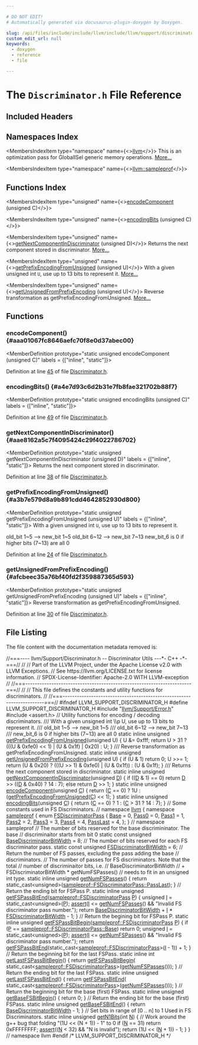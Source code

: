 ```yaml
---

# DO NOT EDIT!
# Automatically generated via docusaurus-plugin-doxygen by Doxygen.

slug: /api/files/include/include/llvm/include/llvm/support/discriminator-h
custom_edit_url: null
keywords:
  - doxygen
  - reference
  - file

---
```





# The `Discriminator.h` File Reference

<DoxygenPage pluginConfig={pluginConfig}>



## Included Headers

<IncludesList>
<IncludesListItem
  filePath="llvm/Support/Error.h"
  permalink="/docs/api/files/include/include/llvm/include/llvm/support/error-h"
  isLocal="true" />
<IncludesListItem
  filePath="assert.h"
  permalink=""
  isLocal="false" />
</IncludesList>

## Namespaces Index

<MembersIndex>

<MembersIndexItem
  type="namespace"
  name={<><a href="/docs/api/namespaces/llvm">llvm</a></>}>
This is an optimization pass for GlobalISel generic memory operations. <a href="/docs/api/namespaces/llvm/#details">More...</a>
</MembersIndexItem>

<MembersIndexItem
  type="namespace"
  name={<><a href="/docs/api/namespaces/llvm/sampleprof">llvm::sampleprof</a></>}>
</MembersIndexItem>

</MembersIndex>

## Functions Index

<MembersIndex>

<MembersIndexItem
  type="unsigned"
  name={<><a href="#aaa01067fc8646aefc70f8e0d37abec00">encodeComponent</a> (unsigned C)</>}>
</MembersIndexItem>

<MembersIndexItem
  type="unsigned"
  name={<><a href="#a4e7d93c6d2b31e7fb8fae321702b88f7">encodingBits</a> (unsigned C)</>}>
</MembersIndexItem>

<MembersIndexItem
  type="unsigned"
  name={<><a href="#aae8162a5c7f4095424c29f4022786702">getNextComponentInDiscriminator</a> (unsigned D)</>}>
Returns the next component stored in discriminator. <a href="#aae8162a5c7f4095424c29f4022786702">More...</a>
</MembersIndexItem>

<MembersIndexItem
  type="unsigned"
  name={<><a href="#a3b7e579d8a9b891cdd4642852930d800">getPrefixEncodingFromUnsigned</a> (unsigned U)</>}>
With a given unsigned int <code>U</code>, use up to 13 bits to represent it. <a href="#a3b7e579d8a9b891cdd4642852930d800">More...</a>
</MembersIndexItem>

<MembersIndexItem
  type="unsigned"
  name={<><a href="#afcbeec35a76bf40fd2f359887365d593">getUnsignedFromPrefixEncoding</a> (unsigned U)</>}>
Reverse transformation as getPrefixEncodingFromUnsigned. <a href="#afcbeec35a76bf40fd2f359887365d593">More...</a>
</MembersIndexItem>

</MembersIndex>


<SectionDefinition>

## Functions

### encodeComponent() {#aaa01067fc8646aefc70f8e0d37abec00}

<MemberDefinition
  prototype="static unsigned encodeComponent (unsigned C)"
  labels = {["inline", "static"]}>

Definition at line <a href="#l00045">45</a> of file <a href="/docs/api/files/include/include/llvm/include/llvm/support/discriminator-h">Discriminator.h</a>.
</MemberDefinition>

### encodingBits() {#a4e7d93c6d2b31e7fb8fae321702b88f7}

<MemberDefinition
  prototype="static unsigned encodingBits (unsigned C)"
  labels = {["inline", "static"]}>

Definition at line <a href="#l00049">49</a> of file <a href="/docs/api/files/include/include/llvm/include/llvm/support/discriminator-h">Discriminator.h</a>.
</MemberDefinition>

### getNextComponentInDiscriminator() {#aae8162a5c7f4095424c29f4022786702}

<MemberDefinition
  prototype="static unsigned getNextComponentInDiscriminator (unsigned D)"
  labels = {["inline", "static"]}>
Returns the next component stored in discriminator.

Definition at line <a href="#l00038">38</a> of file <a href="/docs/api/files/include/include/llvm/include/llvm/support/discriminator-h">Discriminator.h</a>.
</MemberDefinition>

### getPrefixEncodingFromUnsigned() {#a3b7e579d8a9b891cdd4642852930d800}

<MemberDefinition
  prototype="static unsigned getPrefixEncodingFromUnsigned (unsigned U)"
  labels = {["inline", "static"]}>
With a given unsigned int <code>U</code>, use up to 13 bits to represent it.

old&#95;bit 1~5 --&gt; new&#95;bit 1~5 old&#95;bit 6~12 --&gt; new&#95;bit 7~13 new&#95;bit&#95;6 is 0 if higher bits (7~13) are all 0

Definition at line <a href="#l00024">24</a> of file <a href="/docs/api/files/include/include/llvm/include/llvm/support/discriminator-h">Discriminator.h</a>.
</MemberDefinition>

### getUnsignedFromPrefixEncoding() {#afcbeec35a76bf40fd2f359887365d593}

<MemberDefinition
  prototype="static unsigned getUnsignedFromPrefixEncoding (unsigned U)"
  labels = {["inline", "static"]}>
Reverse transformation as getPrefixEncodingFromUnsigned.

Definition at line <a href="#l00030">30</a> of file <a href="/docs/api/files/include/include/llvm/include/llvm/support/discriminator-h">Discriminator.h</a>.
</MemberDefinition>

</SectionDefinition>

## File Listing

The file content with the documentation metadata removed is:

<ProgramListing>

<Link id="l00001" /><CodeLine lineNumber="1"><Highlight kind="comment">//===---- llvm/Support/Discriminator.h -- Discriminator Utils ---&#42;- C++ -&#42;-===//</Highlight><Highlight kind="normal"></Highlight></CodeLine>
<Link id="l00002" /><CodeLine lineNumber="2"><Highlight kind="normal"></Highlight><Highlight kind="comment">//</Highlight><Highlight kind="normal"></Highlight></CodeLine>
<Link id="l00003" /><CodeLine lineNumber="3"><Highlight kind="normal"></Highlight><Highlight kind="comment">// Part of the LLVM Project, under the Apache License v2.0 with LLVM Exceptions.</Highlight><Highlight kind="normal"></Highlight></CodeLine>
<Link id="l00004" /><CodeLine lineNumber="4"><Highlight kind="normal"></Highlight><Highlight kind="comment">// See https://llvm.org/LICENSE.txt for license information.</Highlight><Highlight kind="normal"></Highlight></CodeLine>
<Link id="l00005" /><CodeLine lineNumber="5"><Highlight kind="normal"></Highlight><Highlight kind="comment">// SPDX-License-Identifier: Apache-2.0 WITH LLVM-exception</Highlight><Highlight kind="normal"></Highlight></CodeLine>
<Link id="l00006" /><CodeLine lineNumber="6"><Highlight kind="normal"></Highlight><Highlight kind="comment">//</Highlight><Highlight kind="normal"></Highlight></CodeLine>
<Link id="l00007" /><CodeLine lineNumber="7"><Highlight kind="normal"></Highlight><Highlight kind="comment">//===----------------------------------------------------------------------===//</Highlight><Highlight kind="normal"></Highlight></CodeLine>
<Link id="l00008" /><CodeLine lineNumber="8"><Highlight kind="normal"></Highlight><Highlight kind="comment">//</Highlight><Highlight kind="normal"></Highlight></CodeLine>
<Link id="l00009" /><CodeLine lineNumber="9"><Highlight kind="normal"></Highlight><Highlight kind="comment">// This file defines the constants and utility functions for discriminators.</Highlight><Highlight kind="normal"></Highlight></CodeLine>
<Link id="l00010" /><CodeLine lineNumber="10"><Highlight kind="normal"></Highlight><Highlight kind="comment">//</Highlight><Highlight kind="normal"></Highlight></CodeLine>
<Link id="l00011" /><CodeLine lineNumber="11"><Highlight kind="normal"></Highlight><Highlight kind="comment">//===----------------------------------------------------------------------===//</Highlight><Highlight kind="normal"></Highlight></CodeLine>
<Link id="l00012" /><CodeLine lineNumber="12"><Highlight kind="normal"></Highlight></CodeLine>
<Link id="l00013" /><CodeLine lineNumber="13"><Highlight kind="normal"></Highlight><Highlight kind="preprocessor">#ifndef LLVM&#95;SUPPORT&#95;DISCRIMINATOR&#95;H</Highlight><Highlight kind="normal"></Highlight></CodeLine>
<Link id="l00014" /><CodeLine lineNumber="14"><Highlight kind="normal"></Highlight><Highlight kind="preprocessor">#define LLVM&#95;SUPPORT&#95;DISCRIMINATOR&#95;H</Highlight><Highlight kind="normal"></Highlight></CodeLine>
<Link id="l00015" /><CodeLine lineNumber="15"><Highlight kind="normal"></Highlight></CodeLine>
<Link id="l00016" /><CodeLine lineNumber="16"><Highlight kind="normal"></Highlight><Highlight kind="preprocessor">#include &quot;<a href="/docs/api/files/include/include/llvm/include/llvm/support/error-h">llvm/Support/Error.h</a>&quot;</Highlight><Highlight kind="normal"></Highlight></CodeLine>
<Link id="l00017" /><CodeLine lineNumber="17"><Highlight kind="normal"></Highlight><Highlight kind="preprocessor">#include &lt;assert.h&gt;</Highlight><Highlight kind="normal"></Highlight></CodeLine>
<Link id="l00018" /><CodeLine lineNumber="18"><Highlight kind="normal"></Highlight></CodeLine>
<Link id="l00019" /><CodeLine lineNumber="19"><Highlight kind="normal"></Highlight><Highlight kind="comment">// Utility functions for encoding / decoding discriminators.</Highlight><Highlight kind="comment"></Highlight></CodeLine>
<Link id="l00020" /><CodeLine lineNumber="20"><Highlight kind="comment">/// With a given unsigned int \\p U, use up to 13 bits to represent it.</Highlight></CodeLine>
<Link id="l00021" /><CodeLine lineNumber="21"><Highlight kind="comment">/// old&#95;bit 1~5  --&gt; new&#95;bit 1~5</Highlight></CodeLine>
<Link id="l00022" /><CodeLine lineNumber="22"><Highlight kind="comment">/// old&#95;bit 6~12 --&gt; new&#95;bit 7~13</Highlight></CodeLine>
<Link id="l00023" /><CodeLine lineNumber="23"><Highlight kind="comment">/// new&#95;bit&#95;6 is 0 if higher bits (7~13) are all 0</Highlight><Highlight kind="normal"></Highlight></CodeLine>
<Link id="l00024" /><CodeLine lineNumber="24" lineLink="#a3b7e579d8a9b891cdd4642852930d800"><Highlight kind="normal"></Highlight><Highlight kind="keyword">static</Highlight><Highlight kind="normal"> </Highlight><Highlight kind="keyword">inline</Highlight><Highlight kind="normal"> </Highlight><Highlight kind="keywordtype">unsigned</Highlight><Highlight kind="normal"> <a href="#a3b7e579d8a9b891cdd4642852930d800">getPrefixEncodingFromUnsigned</a>(</Highlight><Highlight kind="keywordtype">unsigned</Highlight><Highlight kind="normal"> U) &#123;</Highlight></CodeLine>
<Link id="l00025" /><CodeLine lineNumber="25"><Highlight kind="normal">  U &amp;= 0xfff;</Highlight></CodeLine>
<Link id="l00026" /><CodeLine lineNumber="26"><Highlight kind="normal">  </Highlight><Highlight kind="keywordflow">return</Highlight><Highlight kind="normal"> U &gt; 31 ? (((U &amp; 0xfe0) &lt;&lt; 1) | (U &amp; 0x1f) | 0x20) : U;</Highlight></CodeLine>
<Link id="l00027" /><CodeLine lineNumber="27"><Highlight kind="normal">&#125;</Highlight></CodeLine>
<Link id="l00028" /><CodeLine lineNumber="28"><Highlight kind="normal"></Highlight><Highlight kind="comment"></Highlight></CodeLine>
<Link id="l00029" /><CodeLine lineNumber="29"><Highlight kind="comment">/// Reverse transformation as getPrefixEncodingFromUnsigned.</Highlight><Highlight kind="normal"></Highlight></CodeLine>
<Link id="l00030" /><CodeLine lineNumber="30" lineLink="#afcbeec35a76bf40fd2f359887365d593"><Highlight kind="normal"></Highlight><Highlight kind="keyword">static</Highlight><Highlight kind="normal"> </Highlight><Highlight kind="keyword">inline</Highlight><Highlight kind="normal"> </Highlight><Highlight kind="keywordtype">unsigned</Highlight><Highlight kind="normal"> <a href="#afcbeec35a76bf40fd2f359887365d593">getUnsignedFromPrefixEncoding</a>(</Highlight><Highlight kind="keywordtype">unsigned</Highlight><Highlight kind="normal"> U) &#123;</Highlight></CodeLine>
<Link id="l00031" /><CodeLine lineNumber="31"><Highlight kind="normal">  </Highlight><Highlight kind="keywordflow">if</Highlight><Highlight kind="normal"> (U &amp; 1)</Highlight></CodeLine>
<Link id="l00032" /><CodeLine lineNumber="32"><Highlight kind="normal">    </Highlight><Highlight kind="keywordflow">return</Highlight><Highlight kind="normal"> 0;</Highlight></CodeLine>
<Link id="l00033" /><CodeLine lineNumber="33"><Highlight kind="normal">  U &gt;&gt;= 1;</Highlight></CodeLine>
<Link id="l00034" /><CodeLine lineNumber="34"><Highlight kind="normal">  </Highlight><Highlight kind="keywordflow">return</Highlight><Highlight kind="normal"> (U &amp; 0x20) ? (((U &gt;&gt; 1) &amp; 0xfe0) | (U &amp; 0x1f)) : (U &amp; 0x1f);</Highlight></CodeLine>
<Link id="l00035" /><CodeLine lineNumber="35"><Highlight kind="normal">&#125;</Highlight></CodeLine>
<Link id="l00036" /><CodeLine lineNumber="36"><Highlight kind="normal"></Highlight><Highlight kind="comment"></Highlight></CodeLine>
<Link id="l00037" /><CodeLine lineNumber="37"><Highlight kind="comment">/// Returns the next component stored in discriminator.</Highlight><Highlight kind="normal"></Highlight></CodeLine>
<Link id="l00038" /><CodeLine lineNumber="38" lineLink="#aae8162a5c7f4095424c29f4022786702"><Highlight kind="normal"></Highlight><Highlight kind="keyword">static</Highlight><Highlight kind="normal"> </Highlight><Highlight kind="keyword">inline</Highlight><Highlight kind="normal"> </Highlight><Highlight kind="keywordtype">unsigned</Highlight><Highlight kind="normal"> <a href="#aae8162a5c7f4095424c29f4022786702">getNextComponentInDiscriminator</a>(</Highlight><Highlight kind="keywordtype">unsigned</Highlight><Highlight kind="normal"> <a href="/docs/api/files/lib/lib/ir/builtingcs-cpp/#a6a9f043784cf87001c84980afa76da82">D</a>) &#123;</Highlight></CodeLine>
<Link id="l00039" /><CodeLine lineNumber="39"><Highlight kind="normal">  </Highlight><Highlight kind="keywordflow">if</Highlight><Highlight kind="normal"> ((<a href="/docs/api/files/lib/lib/ir/builtingcs-cpp/#a6a9f043784cf87001c84980afa76da82">D</a> &amp; 1) == 0)</Highlight></CodeLine>
<Link id="l00040" /><CodeLine lineNumber="40"><Highlight kind="normal">    </Highlight><Highlight kind="keywordflow">return</Highlight><Highlight kind="normal"> <a href="/docs/api/files/lib/lib/ir/builtingcs-cpp/#a6a9f043784cf87001c84980afa76da82">D</a> &gt;&gt; ((<a href="/docs/api/files/lib/lib/ir/builtingcs-cpp/#a6a9f043784cf87001c84980afa76da82">D</a> &amp; 0x40) ? 14 : 7);</Highlight></CodeLine>
<Link id="l00041" /><CodeLine lineNumber="41"><Highlight kind="normal">  </Highlight><Highlight kind="keywordflow">else</Highlight><Highlight kind="normal"></Highlight></CodeLine>
<Link id="l00042" /><CodeLine lineNumber="42"><Highlight kind="normal">    </Highlight><Highlight kind="keywordflow">return</Highlight><Highlight kind="normal"> <a href="/docs/api/files/lib/lib/ir/builtingcs-cpp/#a6a9f043784cf87001c84980afa76da82">D</a> &gt;&gt; 1;</Highlight></CodeLine>
<Link id="l00043" /><CodeLine lineNumber="43"><Highlight kind="normal">&#125;</Highlight></CodeLine>
<Link id="l00044" /><CodeLine lineNumber="44"><Highlight kind="normal"></Highlight></CodeLine>
<Link id="l00045" /><CodeLine lineNumber="45" lineLink="#aaa01067fc8646aefc70f8e0d37abec00"><Highlight kind="normal"></Highlight><Highlight kind="keyword">static</Highlight><Highlight kind="normal"> </Highlight><Highlight kind="keyword">inline</Highlight><Highlight kind="normal"> </Highlight><Highlight kind="keywordtype">unsigned</Highlight><Highlight kind="normal"> <a href="#aaa01067fc8646aefc70f8e0d37abec00">encodeComponent</a>(</Highlight><Highlight kind="keywordtype">unsigned</Highlight><Highlight kind="normal"> <a href="/docs/api/files/lib/lib/ir/builtingcs-cpp/#a1960c14773241d6a238d2db593abe552">C</a>) &#123;</Highlight></CodeLine>
<Link id="l00046" /><CodeLine lineNumber="46"><Highlight kind="normal">  </Highlight><Highlight kind="keywordflow">return</Highlight><Highlight kind="normal"> (<a href="/docs/api/files/lib/lib/ir/builtingcs-cpp/#a1960c14773241d6a238d2db593abe552">C</a> == 0) ? 1U : (<a href="#a3b7e579d8a9b891cdd4642852930d800">getPrefixEncodingFromUnsigned</a>(<a href="/docs/api/files/lib/lib/ir/builtingcs-cpp/#a1960c14773241d6a238d2db593abe552">C</a>) &lt;&lt; 1);</Highlight></CodeLine>
<Link id="l00047" /><CodeLine lineNumber="47"><Highlight kind="normal">&#125;</Highlight></CodeLine>
<Link id="l00048" /><CodeLine lineNumber="48"><Highlight kind="normal"></Highlight></CodeLine>
<Link id="l00049" /><CodeLine lineNumber="49" lineLink="#a4e7d93c6d2b31e7fb8fae321702b88f7"><Highlight kind="normal"></Highlight><Highlight kind="keyword">static</Highlight><Highlight kind="normal"> </Highlight><Highlight kind="keyword">inline</Highlight><Highlight kind="normal"> </Highlight><Highlight kind="keywordtype">unsigned</Highlight><Highlight kind="normal"> <a href="#a4e7d93c6d2b31e7fb8fae321702b88f7">encodingBits</a>(</Highlight><Highlight kind="keywordtype">unsigned</Highlight><Highlight kind="normal"> <a href="/docs/api/files/lib/lib/ir/builtingcs-cpp/#a1960c14773241d6a238d2db593abe552">C</a>) &#123;</Highlight></CodeLine>
<Link id="l00050" /><CodeLine lineNumber="50"><Highlight kind="normal">  </Highlight><Highlight kind="keywordflow">return</Highlight><Highlight kind="normal"> (<a href="/docs/api/files/lib/lib/ir/builtingcs-cpp/#a1960c14773241d6a238d2db593abe552">C</a> == 0) ? 1 : (<a href="/docs/api/files/lib/lib/ir/builtingcs-cpp/#a1960c14773241d6a238d2db593abe552">C</a> &gt; 31 ? 14 : 7);</Highlight></CodeLine>
<Link id="l00051" /><CodeLine lineNumber="51"><Highlight kind="normal">&#125;</Highlight></CodeLine>
<Link id="l00052" /><CodeLine lineNumber="52"><Highlight kind="normal"></Highlight></CodeLine>
<Link id="l00053" /><CodeLine lineNumber="53"><Highlight kind="normal"></Highlight><Highlight kind="comment">// Some constants used in FS Discriminators.</Highlight><Highlight kind="normal"></Highlight></CodeLine>
<Link id="l00054" /><CodeLine lineNumber="54"><Highlight kind="normal"></Highlight><Highlight kind="comment">//</Highlight><Highlight kind="normal"></Highlight></CodeLine>
<Link id="l00055" /><CodeLine lineNumber="55"><Highlight kind="normal"></Highlight><Highlight kind="keyword">namespace </Highlight><Highlight kind="normal"><a href="/docs/api/namespaces/llvm">llvm</a> &#123;</Highlight></CodeLine>
<Link id="l00056" /><CodeLine lineNumber="56"><Highlight kind="normal"></Highlight><Highlight kind="keyword">namespace </Highlight><Highlight kind="normal"><a href="/docs/api/namespaces/llvm/sampleprof">sampleprof</a> &#123;</Highlight></CodeLine>
<Link id="l00057" /><CodeLine lineNumber="57" lineLink="/docs/api/namespaces/llvm/sampleprof/#a702f69807459cc25db5754a5f179d3fc"><Highlight kind="normal"></Highlight><Highlight kind="keyword">enum</Highlight><Highlight kind="normal"> <a href="/docs/api/namespaces/llvm/sampleprof/#a702f69807459cc25db5754a5f179d3fc">FSDiscriminatorPass</a> &#123;</Highlight></CodeLine>
<Link id="l00058" /><CodeLine lineNumber="58" lineLink="/docs/api/namespaces/llvm/sampleprof/#a702f69807459cc25db5754a5f179d3fcaf6fbeb8fa9f451468611536b00878d41"><Highlight kind="normal">  <a href="/docs/api/namespaces/llvm/sampleprof/#a702f69807459cc25db5754a5f179d3fcaf6fbeb8fa9f451468611536b00878d41">Base</a> = 0,</Highlight></CodeLine>
<Link id="l00059" /><CodeLine lineNumber="59" lineLink="/docs/api/namespaces/llvm/sampleprof/#a702f69807459cc25db5754a5f179d3fcaecac75b312553224eca5a13b7e222e4c"><Highlight kind="normal">  <a href="/docs/api/namespaces/llvm/sampleprof/#a702f69807459cc25db5754a5f179d3fcaecac75b312553224eca5a13b7e222e4c">Pass0</a> = 0,</Highlight></CodeLine>
<Link id="l00060" /><CodeLine lineNumber="60" lineLink="/docs/api/namespaces/llvm/sampleprof/#a702f69807459cc25db5754a5f179d3fcace32085fe6ce312e1c9cbd47be81e1dd"><Highlight kind="normal">  <a href="/docs/api/namespaces/llvm/sampleprof/#a702f69807459cc25db5754a5f179d3fcace32085fe6ce312e1c9cbd47be81e1dd">Pass1</a> = 1,</Highlight></CodeLine>
<Link id="l00061" /><CodeLine lineNumber="61" lineLink="/docs/api/namespaces/llvm/sampleprof/#a702f69807459cc25db5754a5f179d3fca3c638985cb838784ad418f440c5cfa88"><Highlight kind="normal">  <a href="/docs/api/namespaces/llvm/sampleprof/#a702f69807459cc25db5754a5f179d3fca3c638985cb838784ad418f440c5cfa88">Pass2</a> = 2,</Highlight></CodeLine>
<Link id="l00062" /><CodeLine lineNumber="62" lineLink="/docs/api/namespaces/llvm/sampleprof/#a702f69807459cc25db5754a5f179d3fcadf1f12c009d4377e0c4046e27d0010dd"><Highlight kind="normal">  <a href="/docs/api/namespaces/llvm/sampleprof/#a702f69807459cc25db5754a5f179d3fcadf1f12c009d4377e0c4046e27d0010dd">Pass3</a> = 3,</Highlight></CodeLine>
<Link id="l00063" /><CodeLine lineNumber="63" lineLink="/docs/api/namespaces/llvm/sampleprof/#a702f69807459cc25db5754a5f179d3fcab1413fdfc73aba9979becfeb75814626"><Highlight kind="normal">  <a href="/docs/api/namespaces/llvm/sampleprof/#a702f69807459cc25db5754a5f179d3fcab1413fdfc73aba9979becfeb75814626">Pass4</a> = 4,</Highlight></CodeLine>
<Link id="l00064" /><CodeLine lineNumber="64" lineLink="/docs/api/namespaces/llvm/sampleprof/#a702f69807459cc25db5754a5f179d3fca1834780943e50184c1e1555ab70a85da"><Highlight kind="normal">  <a href="/docs/api/namespaces/llvm/sampleprof/#a702f69807459cc25db5754a5f179d3fca1834780943e50184c1e1555ab70a85da">PassLast</a> = 4,</Highlight></CodeLine>
<Link id="l00065" /><CodeLine lineNumber="65"><Highlight kind="normal">&#125;;</Highlight></CodeLine>
<Link id="l00066" /><CodeLine lineNumber="66"><Highlight kind="normal">&#125; </Highlight><Highlight kind="comment">// namespace sampleprof</Highlight><Highlight kind="normal"></Highlight></CodeLine>
<Link id="l00067" /><CodeLine lineNumber="67"><Highlight kind="normal"></Highlight></CodeLine>
<Link id="l00068" /><CodeLine lineNumber="68"><Highlight kind="normal"></Highlight><Highlight kind="comment">// The number of bits reserved for the base discrimininator. The base</Highlight><Highlight kind="normal"></Highlight></CodeLine>
<Link id="l00069" /><CodeLine lineNumber="69"><Highlight kind="normal"></Highlight><Highlight kind="comment">// discriminaitor starts from bit 0</Highlight><Highlight kind="normal"></Highlight></CodeLine>
<Link id="l00070" /><CodeLine lineNumber="70" lineLink="/docs/api/namespaces/llvm/#af07a91425de3c318320182356ddd5e94"><Highlight kind="normal"></Highlight><Highlight kind="keyword">static</Highlight><Highlight kind="normal"> </Highlight><Highlight kind="keyword">const</Highlight><Highlight kind="normal"> </Highlight><Highlight kind="keywordtype">unsigned</Highlight><Highlight kind="normal"> <a href="/docs/api/namespaces/llvm/#af07a91425de3c318320182356ddd5e94">BaseDiscriminatorBitWidth</a> = 8;</Highlight></CodeLine>
<Link id="l00071" /><CodeLine lineNumber="71"><Highlight kind="normal"></Highlight></CodeLine>
<Link id="l00072" /><CodeLine lineNumber="72"><Highlight kind="normal"></Highlight><Highlight kind="comment">// The number of bits reserved for each FS discriminator pass.</Highlight><Highlight kind="normal"></Highlight></CodeLine>
<Link id="l00073" /><CodeLine lineNumber="73" lineLink="/docs/api/namespaces/llvm/#ad61c2e4726296f7cc862ff951141173e"><Highlight kind="normal"></Highlight><Highlight kind="keyword">static</Highlight><Highlight kind="normal"> </Highlight><Highlight kind="keyword">const</Highlight><Highlight kind="normal"> </Highlight><Highlight kind="keywordtype">unsigned</Highlight><Highlight kind="normal"> <a href="/docs/api/namespaces/llvm/#ad61c2e4726296f7cc862ff951141173e">FSDiscriminatorBitWidth</a> = 6;</Highlight></CodeLine>
<Link id="l00074" /><CodeLine lineNumber="74"><Highlight kind="normal"></Highlight></CodeLine>
<Link id="l00075" /><CodeLine lineNumber="75"><Highlight kind="normal"></Highlight><Highlight kind="comment">// Return the number of FS passes, excluding the pass adding the base</Highlight><Highlight kind="normal"></Highlight></CodeLine>
<Link id="l00076" /><CodeLine lineNumber="76"><Highlight kind="normal"></Highlight><Highlight kind="comment">// discriminators.</Highlight><Highlight kind="normal"></Highlight></CodeLine>
<Link id="l00077" /><CodeLine lineNumber="77"><Highlight kind="normal"></Highlight><Highlight kind="comment">// The number of passes for FS discriminators. Note that the total</Highlight><Highlight kind="normal"></Highlight></CodeLine>
<Link id="l00078" /><CodeLine lineNumber="78"><Highlight kind="normal"></Highlight><Highlight kind="comment">// number of discriminaitor bits, i.e.</Highlight><Highlight kind="normal"></Highlight></CodeLine>
<Link id="l00079" /><CodeLine lineNumber="79"><Highlight kind="normal"></Highlight><Highlight kind="comment">// BaseDiscriminatorBitWidth</Highlight><Highlight kind="normal"></Highlight></CodeLine>
<Link id="l00080" /><CodeLine lineNumber="80"><Highlight kind="normal"></Highlight><Highlight kind="comment">//  + FSDiscriminatorBitWidth &#42; getNumFSPasses()</Highlight><Highlight kind="normal"></Highlight></CodeLine>
<Link id="l00081" /><CodeLine lineNumber="81"><Highlight kind="normal"></Highlight><Highlight kind="comment">// needs to fit in an unsigned int type.</Highlight><Highlight kind="normal"></Highlight></CodeLine>
<Link id="l00082" /><CodeLine lineNumber="82" lineLink="/docs/api/namespaces/llvm/#a26159ad1397c71d2fe8e5bdc445b0d8e"><Highlight kind="normal"></Highlight><Highlight kind="keyword">static</Highlight><Highlight kind="normal"> </Highlight><Highlight kind="keyword">inline</Highlight><Highlight kind="normal"> </Highlight><Highlight kind="keywordtype">unsigned</Highlight><Highlight kind="normal"> <a href="/docs/api/namespaces/llvm/#a26159ad1397c71d2fe8e5bdc445b0d8e">getNumFSPasses</a>() &#123;</Highlight></CodeLine>
<Link id="l00083" /><CodeLine lineNumber="83"><Highlight kind="normal">  </Highlight><Highlight kind="keywordflow">return</Highlight><Highlight kind="normal"> </Highlight><Highlight kind="keyword">static&#95;cast&lt;</Highlight><Highlight kind="keywordtype">unsigned</Highlight><Highlight kind="keyword">&gt;</Highlight><Highlight kind="normal">(<a href="/docs/api/namespaces/llvm/sampleprof/#a702f69807459cc25db5754a5f179d3fca1834780943e50184c1e1555ab70a85da">sampleprof::FSDiscriminatorPass::PassLast</a>);</Highlight></CodeLine>
<Link id="l00084" /><CodeLine lineNumber="84"><Highlight kind="normal">&#125;</Highlight></CodeLine>
<Link id="l00085" /><CodeLine lineNumber="85"><Highlight kind="normal"></Highlight></CodeLine>
<Link id="l00086" /><CodeLine lineNumber="86"><Highlight kind="normal"></Highlight><Highlight kind="comment">// Return the ending bit for FSPass P.</Highlight><Highlight kind="normal"></Highlight></CodeLine>
<Link id="l00087" /><CodeLine lineNumber="87" lineLink="/docs/api/namespaces/llvm/#a54f635dae16f504eb603ff2842f39d97"><Highlight kind="normal"></Highlight><Highlight kind="keyword">static</Highlight><Highlight kind="normal"> </Highlight><Highlight kind="keyword">inline</Highlight><Highlight kind="normal"> </Highlight><Highlight kind="keywordtype">unsigned</Highlight><Highlight kind="normal"> <a href="/docs/api/namespaces/llvm/#a54f635dae16f504eb603ff2842f39d97">getFSPassBitEnd</a>(<a href="/docs/api/namespaces/llvm/sampleprof/#a702f69807459cc25db5754a5f179d3fc">sampleprof::FSDiscriminatorPass</a> <a href="/docs/api/files/lib/lib/option/option-cpp/#a04665169063c8ca1f2ea96c27fc7c2b2">P</a>) &#123;</Highlight></CodeLine>
<Link id="l00088" /><CodeLine lineNumber="88"><Highlight kind="normal">  </Highlight><Highlight kind="keywordtype">unsigned</Highlight><Highlight kind="normal"> <a href="/docs/api/files/lib/lib/support/md5-cpp/#ac0eafdc9ee161b71e7af98af736952fd">I</a> = </Highlight><Highlight kind="keyword">static&#95;cast&lt;</Highlight><Highlight kind="keywordtype">unsigned</Highlight><Highlight kind="keyword">&gt;</Highlight><Highlight kind="normal">(<a href="/docs/api/files/lib/lib/option/option-cpp/#a04665169063c8ca1f2ea96c27fc7c2b2">P</a>);</Highlight></CodeLine>
<Link id="l00089" /><CodeLine lineNumber="89"><Highlight kind="normal">  <a href="/docs/api/files/lib/lib/target/lib/target/amdgpu/silowercontrolflow-cpp/#a4868c5d81c5ccc98c47aeab6244346a0">assert</a>(<a href="/docs/api/files/lib/lib/support/md5-cpp/#ac0eafdc9ee161b71e7af98af736952fd">I</a> &lt;= <a href="/docs/api/namespaces/llvm/#a26159ad1397c71d2fe8e5bdc445b0d8e">getNumFSPasses</a>() &amp;&amp; </Highlight><Highlight kind="stringliteral">&quot;Invalid FS discriminator pass number.&quot;</Highlight><Highlight kind="normal">);</Highlight></CodeLine>
<Link id="l00090" /><CodeLine lineNumber="90"><Highlight kind="normal">  </Highlight><Highlight kind="keywordflow">return</Highlight><Highlight kind="normal"> <a href="/docs/api/namespaces/llvm/#af07a91425de3c318320182356ddd5e94">BaseDiscriminatorBitWidth</a> + <a href="/docs/api/files/lib/lib/support/md5-cpp/#ac0eafdc9ee161b71e7af98af736952fd">I</a> &#42; <a href="/docs/api/namespaces/llvm/#ad61c2e4726296f7cc862ff951141173e">FSDiscriminatorBitWidth</a> - 1;</Highlight></CodeLine>
<Link id="l00091" /><CodeLine lineNumber="91"><Highlight kind="normal">&#125;</Highlight></CodeLine>
<Link id="l00092" /><CodeLine lineNumber="92"><Highlight kind="normal"></Highlight></CodeLine>
<Link id="l00093" /><CodeLine lineNumber="93"><Highlight kind="normal"></Highlight><Highlight kind="comment">// Return the begining bit for FSPass P.</Highlight><Highlight kind="normal"></Highlight></CodeLine>
<Link id="l00094" /><CodeLine lineNumber="94" lineLink="/docs/api/namespaces/llvm/#a08ea26e634dcb06e8416fab025c91ffd"><Highlight kind="normal"></Highlight><Highlight kind="keyword">static</Highlight><Highlight kind="normal"> </Highlight><Highlight kind="keyword">inline</Highlight><Highlight kind="normal"> </Highlight><Highlight kind="keywordtype">unsigned</Highlight><Highlight kind="normal"> <a href="/docs/api/namespaces/llvm/#a08ea26e634dcb06e8416fab025c91ffd">getFSPassBitBegin</a>(<a href="/docs/api/namespaces/llvm/sampleprof/#a702f69807459cc25db5754a5f179d3fc">sampleprof::FSDiscriminatorPass</a> <a href="/docs/api/files/lib/lib/option/option-cpp/#a04665169063c8ca1f2ea96c27fc7c2b2">P</a>) &#123;</Highlight></CodeLine>
<Link id="l00095" /><CodeLine lineNumber="95"><Highlight kind="normal">  </Highlight><Highlight kind="keywordflow">if</Highlight><Highlight kind="normal"> (<a href="/docs/api/files/lib/lib/option/option-cpp/#a04665169063c8ca1f2ea96c27fc7c2b2">P</a> == <a href="/docs/api/namespaces/llvm/sampleprof/#a702f69807459cc25db5754a5f179d3fcaf6fbeb8fa9f451468611536b00878d41">sampleprof::FSDiscriminatorPass::Base</a>)</Highlight></CodeLine>
<Link id="l00096" /><CodeLine lineNumber="96"><Highlight kind="normal">    </Highlight><Highlight kind="keywordflow">return</Highlight><Highlight kind="normal"> 0;</Highlight></CodeLine>
<Link id="l00097" /><CodeLine lineNumber="97"><Highlight kind="normal">  </Highlight><Highlight kind="keywordtype">unsigned</Highlight><Highlight kind="normal"> <a href="/docs/api/files/lib/lib/support/md5-cpp/#ac0eafdc9ee161b71e7af98af736952fd">I</a> = </Highlight><Highlight kind="keyword">static&#95;cast&lt;</Highlight><Highlight kind="keywordtype">unsigned</Highlight><Highlight kind="keyword">&gt;</Highlight><Highlight kind="normal">(<a href="/docs/api/files/lib/lib/option/option-cpp/#a04665169063c8ca1f2ea96c27fc7c2b2">P</a>);</Highlight></CodeLine>
<Link id="l00098" /><CodeLine lineNumber="98"><Highlight kind="normal">  <a href="/docs/api/files/lib/lib/target/lib/target/amdgpu/silowercontrolflow-cpp/#a4868c5d81c5ccc98c47aeab6244346a0">assert</a>(<a href="/docs/api/files/lib/lib/support/md5-cpp/#ac0eafdc9ee161b71e7af98af736952fd">I</a> &lt;= <a href="/docs/api/namespaces/llvm/#a26159ad1397c71d2fe8e5bdc445b0d8e">getNumFSPasses</a>() &amp;&amp; </Highlight><Highlight kind="stringliteral">&quot;Invalid FS discriminator pass number.&quot;</Highlight><Highlight kind="normal">);</Highlight></CodeLine>
<Link id="l00099" /><CodeLine lineNumber="99"><Highlight kind="normal">  </Highlight><Highlight kind="keywordflow">return</Highlight><Highlight kind="normal"> <a href="/docs/api/namespaces/llvm/#a54f635dae16f504eb603ff2842f39d97">getFSPassBitEnd</a>(</Highlight><Highlight kind="keyword">static&#95;cast&lt;</Highlight><Highlight kind="normal"><a href="/docs/api/namespaces/llvm/sampleprof/#a702f69807459cc25db5754a5f179d3fc">sampleprof::FSDiscriminatorPass</a></Highlight><Highlight kind="keyword">&gt;</Highlight><Highlight kind="normal">(<a href="/docs/api/files/lib/lib/support/md5-cpp/#ac0eafdc9ee161b71e7af98af736952fd">I</a> - 1)) +</Highlight></CodeLine>
<Link id="l00100" /><CodeLine lineNumber="100"><Highlight kind="normal">         1;</Highlight></CodeLine>
<Link id="l00101" /><CodeLine lineNumber="101"><Highlight kind="normal">&#125;</Highlight></CodeLine>
<Link id="l00102" /><CodeLine lineNumber="102"><Highlight kind="normal"></Highlight></CodeLine>
<Link id="l00103" /><CodeLine lineNumber="103"><Highlight kind="normal"></Highlight><Highlight kind="comment">// Return the beginning bit for the last FSPass.</Highlight><Highlight kind="normal"></Highlight></CodeLine>
<Link id="l00104" /><CodeLine lineNumber="104" lineLink="/docs/api/namespaces/llvm/#a038a11030e33d623ce9127541f6af117"><Highlight kind="normal"></Highlight><Highlight kind="keyword">static</Highlight><Highlight kind="normal"> </Highlight><Highlight kind="keyword">inline</Highlight><Highlight kind="normal"> </Highlight><Highlight kind="keywordtype">int</Highlight><Highlight kind="normal"> <a href="/docs/api/namespaces/llvm/#a038a11030e33d623ce9127541f6af117">getLastFSPassBitBegin</a>() &#123;</Highlight></CodeLine>
<Link id="l00105" /><CodeLine lineNumber="105"><Highlight kind="normal">  </Highlight><Highlight kind="keywordflow">return</Highlight><Highlight kind="normal"> <a href="/docs/api/namespaces/llvm/#a08ea26e634dcb06e8416fab025c91ffd">getFSPassBitBegin</a>(</Highlight></CodeLine>
<Link id="l00106" /><CodeLine lineNumber="106"><Highlight kind="normal">      </Highlight><Highlight kind="keyword">static&#95;cast&lt;</Highlight><Highlight kind="normal"><a href="/docs/api/namespaces/llvm/sampleprof/#a702f69807459cc25db5754a5f179d3fc">sampleprof::FSDiscriminatorPass</a></Highlight><Highlight kind="keyword">&gt;</Highlight><Highlight kind="normal">(<a href="/docs/api/namespaces/llvm/#a26159ad1397c71d2fe8e5bdc445b0d8e">getNumFSPasses</a>()));</Highlight></CodeLine>
<Link id="l00107" /><CodeLine lineNumber="107"><Highlight kind="normal">&#125;</Highlight></CodeLine>
<Link id="l00108" /><CodeLine lineNumber="108"><Highlight kind="normal"></Highlight></CodeLine>
<Link id="l00109" /><CodeLine lineNumber="109"><Highlight kind="normal"></Highlight><Highlight kind="comment">// Return the ending bit for the last FSPass.</Highlight><Highlight kind="normal"></Highlight></CodeLine>
<Link id="l00110" /><CodeLine lineNumber="110" lineLink="/docs/api/namespaces/llvm/#acfddcbcee97415e63a37b7fd6524c05f"><Highlight kind="normal"></Highlight><Highlight kind="keyword">static</Highlight><Highlight kind="normal"> </Highlight><Highlight kind="keyword">inline</Highlight><Highlight kind="normal"> </Highlight><Highlight kind="keywordtype">unsigned</Highlight><Highlight kind="normal"> <a href="/docs/api/namespaces/llvm/#acfddcbcee97415e63a37b7fd6524c05f">getLastFSPassBitEnd</a>() &#123;</Highlight></CodeLine>
<Link id="l00111" /><CodeLine lineNumber="111"><Highlight kind="normal">  </Highlight><Highlight kind="keywordflow">return</Highlight><Highlight kind="normal"> <a href="/docs/api/namespaces/llvm/#a54f635dae16f504eb603ff2842f39d97">getFSPassBitEnd</a>(</Highlight></CodeLine>
<Link id="l00112" /><CodeLine lineNumber="112"><Highlight kind="normal">      </Highlight><Highlight kind="keyword">static&#95;cast&lt;</Highlight><Highlight kind="normal"><a href="/docs/api/namespaces/llvm/sampleprof/#a702f69807459cc25db5754a5f179d3fc">sampleprof::FSDiscriminatorPass</a></Highlight><Highlight kind="keyword">&gt;</Highlight><Highlight kind="normal">(<a href="/docs/api/namespaces/llvm/#a26159ad1397c71d2fe8e5bdc445b0d8e">getNumFSPasses</a>()));</Highlight></CodeLine>
<Link id="l00113" /><CodeLine lineNumber="113"><Highlight kind="normal">&#125;</Highlight></CodeLine>
<Link id="l00114" /><CodeLine lineNumber="114"><Highlight kind="normal"></Highlight></CodeLine>
<Link id="l00115" /><CodeLine lineNumber="115"><Highlight kind="normal"></Highlight><Highlight kind="comment">// Return the beginning bit for the base (first) FSPass.</Highlight><Highlight kind="normal"></Highlight></CodeLine>
<Link id="l00116" /><CodeLine lineNumber="116" lineLink="/docs/api/namespaces/llvm/#a47d49b9aee7e345f30ccbdd40e334456"><Highlight kind="normal"></Highlight><Highlight kind="keyword">static</Highlight><Highlight kind="normal"> </Highlight><Highlight kind="keyword">inline</Highlight><Highlight kind="normal"> </Highlight><Highlight kind="keywordtype">unsigned</Highlight><Highlight kind="normal"> <a href="/docs/api/namespaces/llvm/#a47d49b9aee7e345f30ccbdd40e334456">getBaseFSBitBegin</a>() &#123; </Highlight><Highlight kind="keywordflow">return</Highlight><Highlight kind="normal"> 0; &#125;</Highlight></CodeLine>
<Link id="l00117" /><CodeLine lineNumber="117"><Highlight kind="normal"></Highlight></CodeLine>
<Link id="l00118" /><CodeLine lineNumber="118"><Highlight kind="normal"></Highlight><Highlight kind="comment">// Return the ending bit for the base (first) FSPass.</Highlight><Highlight kind="normal"></Highlight></CodeLine>
<Link id="l00119" /><CodeLine lineNumber="119" lineLink="/docs/api/namespaces/llvm/#a8d300f3057d74f34e6dc0cc14eb6400c"><Highlight kind="normal"></Highlight><Highlight kind="keyword">static</Highlight><Highlight kind="normal"> </Highlight><Highlight kind="keyword">inline</Highlight><Highlight kind="normal"> </Highlight><Highlight kind="keywordtype">unsigned</Highlight><Highlight kind="normal"> <a href="/docs/api/namespaces/llvm/#a8d300f3057d74f34e6dc0cc14eb6400c">getBaseFSBitEnd</a>() &#123;</Highlight></CodeLine>
<Link id="l00120" /><CodeLine lineNumber="120"><Highlight kind="normal">  </Highlight><Highlight kind="keywordflow">return</Highlight><Highlight kind="normal"> <a href="/docs/api/namespaces/llvm/#af07a91425de3c318320182356ddd5e94">BaseDiscriminatorBitWidth</a> - 1;</Highlight></CodeLine>
<Link id="l00121" /><CodeLine lineNumber="121"><Highlight kind="normal">&#125;</Highlight></CodeLine>
<Link id="l00122" /><CodeLine lineNumber="122"><Highlight kind="normal"></Highlight></CodeLine>
<Link id="l00123" /><CodeLine lineNumber="123"><Highlight kind="normal"></Highlight><Highlight kind="comment">// Set bits in range of &#91;0 .. n&#93; to 1 Used in FS Discriminators.</Highlight><Highlight kind="normal"></Highlight></CodeLine>
<Link id="l00124" /><CodeLine lineNumber="124" lineLink="/docs/api/namespaces/llvm/#aa860d116fc20fde892f7485b706f9139"><Highlight kind="normal"></Highlight><Highlight kind="keyword">static</Highlight><Highlight kind="normal"> </Highlight><Highlight kind="keyword">inline</Highlight><Highlight kind="normal"> </Highlight><Highlight kind="keywordtype">unsigned</Highlight><Highlight kind="normal"> <a href="/docs/api/namespaces/llvm/#aa860d116fc20fde892f7485b706f9139">getN1Bits</a>(</Highlight><Highlight kind="keywordtype">int</Highlight><Highlight kind="normal"> <a href="/docs/api/files/lib/lib/support/regcomp-c/#a0240ac851181b84ac374872dc5434ee4">N</a>) &#123;</Highlight></CodeLine>
<Link id="l00125" /><CodeLine lineNumber="125"><Highlight kind="normal">  </Highlight><Highlight kind="comment">// Work around the g++ bug that folding &quot;(1U &lt;&lt; (N + 1)) - 1&quot; to 0</Highlight><Highlight kind="normal"></Highlight></CodeLine>
<Link id="l00126" /><CodeLine lineNumber="126"><Highlight kind="normal">  </Highlight><Highlight kind="keywordflow">if</Highlight><Highlight kind="normal"> (<a href="/docs/api/files/lib/lib/support/regcomp-c/#a0240ac851181b84ac374872dc5434ee4">N</a> == 31)</Highlight></CodeLine>
<Link id="l00127" /><CodeLine lineNumber="127"><Highlight kind="normal">    </Highlight><Highlight kind="keywordflow">return</Highlight><Highlight kind="normal"> 0xFFFFFFFF;</Highlight></CodeLine>
<Link id="l00128" /><CodeLine lineNumber="128"><Highlight kind="normal">  <a href="/docs/api/files/lib/lib/target/lib/target/amdgpu/silowercontrolflow-cpp/#a4868c5d81c5ccc98c47aeab6244346a0">assert</a>((<a href="/docs/api/files/lib/lib/support/regcomp-c/#a0240ac851181b84ac374872dc5434ee4">N</a> &lt; 32) &amp;&amp; </Highlight><Highlight kind="stringliteral">&quot;N is invalid&quot;</Highlight><Highlight kind="normal">);</Highlight></CodeLine>
<Link id="l00129" /><CodeLine lineNumber="129"><Highlight kind="normal">  </Highlight><Highlight kind="keywordflow">return</Highlight><Highlight kind="normal"> (1U &lt;&lt; (<a href="/docs/api/files/lib/lib/support/regcomp-c/#a0240ac851181b84ac374872dc5434ee4">N</a> + 1)) - 1;</Highlight></CodeLine>
<Link id="l00130" /><CodeLine lineNumber="130"><Highlight kind="normal">&#125;</Highlight></CodeLine>
<Link id="l00131" /><CodeLine lineNumber="131"><Highlight kind="normal"></Highlight></CodeLine>
<Link id="l00132" /><CodeLine lineNumber="132"><Highlight kind="normal">&#125; </Highlight><Highlight kind="comment">// namespace llvm</Highlight><Highlight kind="normal"></Highlight></CodeLine>
<Link id="l00133" /><CodeLine lineNumber="133"><Highlight kind="normal"></Highlight></CodeLine>
<Link id="l00134" /><CodeLine lineNumber="134"><Highlight kind="normal"></Highlight><Highlight kind="preprocessor">#endif </Highlight><Highlight kind="comment">/&#42; LLVM&#95;SUPPORT&#95;DISCRIMINATOR&#95;H &#42;/</Highlight><Highlight kind="preprocessor"></Highlight></CodeLine>

</ProgramListing>


</DoxygenPage>
